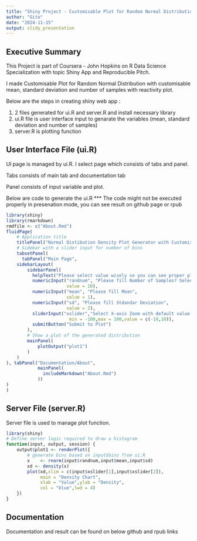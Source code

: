 ```yaml
---
title: "Shiny Project - Customisable Plot for Random Normal Distribution"
author: "Gito"
date: "2024-11-15"
output: slidy_presentation
---
```


## Executive Summary

This Project is part of Coursera - John Hopkins on R Data Science Specialization with topic Shiny App and Reproducible Pitch.

I made Customisable Plot for Random Normal Distribution with customisable mean, standard deviation and number of samples with reactivity plot.

Below are the steps in creating shiny web app :

1.  2 files generated for ui.R and server.R and install necessary library
2.  ui.R file is user interface input to genarate the variables (mean, standard deviation and number of samples)
3.  server.R is plotting function

## User Interface File (ui.R)

UI page is managed by ui.R. I select page which consists of tabs and panel.

Tabs consists of main tab and documentation tab

Panel consists of input variable and plot.

Below are code to generate the ui.R \*\*\* The code might not be executed properly in presenation mode, you can see result on github page or rpub

```r
library(shiny)
library(rmarkdown)
rmdfile <- c("About.Rmd")
fluidPage(
    # Application title
    titlePanel("Normal Distibution Density Plot Generator with Customisable Mean, Standar Deviation and Number of Samples"),
    # Sidebar with a slider input for number of bins
    tabsetPanel(
      tabPanel("Main Page",
    sidebarLayout(
        sidebarPanel(
          helpText("Please select value wisely so you can see proper plot"),
          numericInput("randnum", "Please fill Number of Samples? Select > 1",
                       value = 10),
          numericInput("mean", "Please fill Mean",
                       value = 1),
          numericInput("sd", "Please fill Stdandar Deviation",
                       value = 2),
          sliderInput("xslider","Select X-axis Zoom with default value -100 to 100",
                        min = -100,max = 100,value = c(-10,10)),
          submitButton("Submit to Plot")
        ),
        # Show a plot of the generated distribution
        mainPanel(
            plotOutput("plot1")
        )
    )
), tabPanel("Documentation/About",
            mainPanel(
              includeMarkdown("About.Rmd")
            ))
)
)
```

## Server File (server.R)

Server file is used to manage plot function.

```r
library(shiny)
# Define server logic required to draw a histogram
function(input, output, session) {
    output$plot1 <- renderPlot({
        # generate bins based on input$bins from ui.R
        x    <- rnorm(input$randnum,input$mean,input$sd)
        xd <- density(x)
        plot(xd,xlim = c(input$xslider[1],input$xslider[2]),
             main = "Density Chart",
             xlab = "Value",ylab = "Density",
             col = "blue",lwd = 4)
    })
}
```

## Documentation

Documentation and result can be found on below github and rpub links
